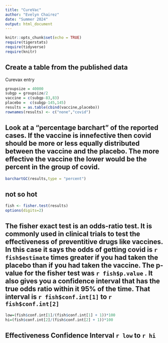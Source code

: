 ```yaml
---
title: "CureVac"
author: "Evelyn Chairez"
date: "Summer 2024"
output: html_document
---
```


```r
knitr::opts_chunk$set(echo = TRUE)
require(tigerstats)
require(tidyverse)
require(knitr)
```

## Create a table from the published data  

Curevax entry


```r
groupsize = 40000
subgp = groupsize/2
vaccine = c(subgp-83,83)
placebo =  c(subgp-145,145)
results = as.table(cbind(vaccine,placebo))
rownames(results) <- c("none","covid")

```

## Look at a "percentage barchart" of the reported cases.  If the vaccine is innefective then covid should be more or less equally distributed between the vaccine and the placebo.  The more effective the vaccine the lower would be the percent in the group of covid.

```r
barchartGC(results,type = "percent")
```  

## not so hot

```r
fish <- fisher.test(results)
options(digits=2)
```

## The fisher exact test is an odds-ratio test. It is commonly used in clinical trials to test the effectiveness of preventitive drugs like vaccines. In this case it says the odds of getting covid is `r fish$estimate` times greater if you had taken the placebo than if you had taken the vaccine. The p-value for the fisher test was `r fish$p.value` .  It also gives you a confidence interval that has the true odds ratio within it 95% of the time.  That interval is `r fish$conf.int[1]` to `r fish$conf.int[2]`

```r
low=(fish$conf.int[1]/(fish$conf.int[1] + 1))*100
hi=(fish$conf.int[2]/(fish$conf.int[2] + 1))*100
```

## Effectiveness Confidence Interval `r low`  to `r hi`